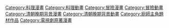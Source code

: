 
[[Category:料理漫畫|Category:料理漫畫]]
[[Category:料理動畫|Category:料理動畫]]
[[Category:冒險漫畫|Category:冒險漫畫]]
[[Category:冒險動畫|Category:冒險動畫]]
[[Category:清朝晚期背景漫畫|Category:清朝晚期背景漫畫]]
[[Category:清朝晚期背景動畫|Category:清朝晚期背景動畫]]
[[Category:廚師主角題材作品|Category:廚師主角題材作品]]
[[Category:電視劇原著漫畫|Category:電視劇原著漫畫]]